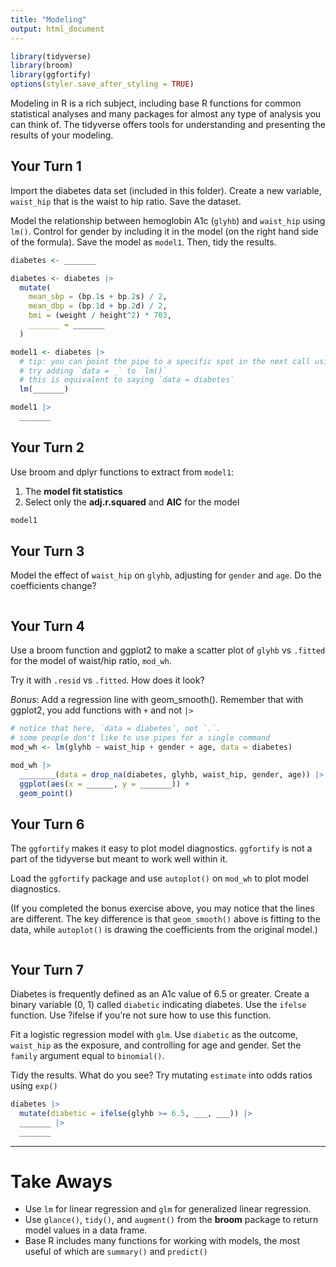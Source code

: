 ```yaml
---
title: "Modeling"
output: html_document
---
```



```r
library(tidyverse)
library(broom)
library(ggfortify)
options(styler.save_after_styling = TRUE)
```

Modeling in R is a rich subject, including base R functions for common statistical analyses and many packages for almost any type of analysis you can think of. The tidyverse offers tools for understanding and presenting the results of your modeling. 

## Your Turn 1

Import the diabetes data set (included in this folder). Create a new variable, `waist_hip` that is the waist to hip ratio. Save the dataset.

Model the relationship between hemoglobin A1c (`glyhb`) and `waist_hip` using `lm()`. Control for gender by including it in the model (on the right hand side of the formula). Save the model as `model1`. Then, tidy the results.

```r
diabetes <- _______

diabetes <- diabetes |> 
  mutate(
    mean_sbp = (bp.1s + bp.2s) / 2,
    mean_dbp = (bp.1d + bp.2d) / 2,
    bmi = (weight / height^2) * 703,
    _______ = _______
  )

model1 <- diabetes |> 
  # tip: you can point the pipe to a specific spot in the next call using `_`
  # try adding `data = _` to `lm()`
  # this is equivalent to saying `data = diabetes`
  lm(_______)

model1 |> 
  _______
```

## Your Turn 2

Use broom and dplyr functions to extract from `model1`:

1. The **model fit statistics** 
2. Select only the **adj.r.squared** and **AIC** for the model

```r
model1
```

## Your Turn 3

Model the effect of `waist_hip` on `glyhb`, adjusting for `gender` and `age`. Do the coefficients change?

```r

```

## Your Turn 4

Use a broom function and ggplot2 to make a scatter plot of `glyhb` vs `.fitted` for the model of waist/hip ratio, `mod_wh`.

Try it with `.resid` vs `.fitted`. How does it look?

_Bonus_: Add a regression line with geom_smooth(). Remember that with ggplot2, you add functions with `+` and not `|>`

```r
# notice that here, `data = diabetes`, not `.`. 
# some people don't like to use pipes for a single command
mod_wh <- lm(glyhb ~ waist_hip + gender + age, data = diabetes)

mod_wh |> 
  ________(data = drop_na(diabetes, glyhb, waist_hip, gender, age)) |> 
  ggplot(aes(x = ______, y = _______)) +
  geom_point()
```

## Your Turn 6

The `ggfortify` makes it easy to plot model diagnostics. `ggfortify` is not a part of the tidyverse but meant to work well within it. 

Load the `ggfortify` package and use `autoplot()` on `mod_wh` to plot model diagnostics. 

(If you completed the bonus exercise above, you may notice that the lines are different. The key difference is that `geom_smooth()` above is fitting to the data, while `autoplot()` is drawing the coefficients from the original model.)

```r


```

## Your Turn 7

Diabetes is frequently defined as an A1c value of 6.5 or greater. Create a binary variable (0, 1) called `diabetic` indicating diabetes. Use the `ifelse` function. Use ?ifelse if you're  not sure how to use this function.

Fit a logistic regression model with `glm`. Use `diabetic` as the outcome, `waist_hip` as the exposure, and controlling for age and gender. Set the `family` argument equal to `binomial()`.

Tidy the results. What do you see? Try mutating `estimate` into odds ratios using `exp()`

```r
diabetes |> 
  mutate(diabetic = ifelse(glyhb >= 6.5, ___, ___)) |> 
  _______ |> 
  _______
```

***

# Take Aways

* Use `lm` for linear regression and `glm` for generalized linear regression.
* Use `glance()`, `tidy()`, and `augment()` from the **broom** package to return model values in a data frame.
* Base R includes many functions for working with models, the most useful of which are `summary()` and `predict()`
